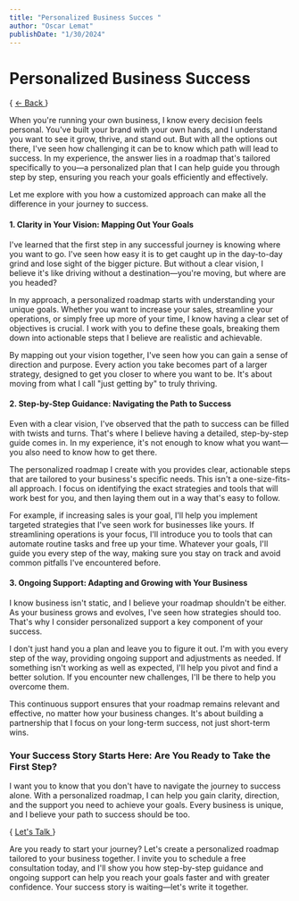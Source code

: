 ```yaml
---
title: "Personalized Business Succes "
author: "Oscar Lemat"
publishDate: "1/30/2024"
---
```



#  Personalized Business Success  

{ <a href="/blogs"> ← Back </a> }


When you're running your own business, I know every decision feels personal. You've built your brand with your own hands, and I understand you want to see it grow, thrive, and stand out. But with all the options out there, I've seen how challenging it can be to know which path will lead to success. In my experience, the answer lies in a roadmap that's tailored specifically to you—a personalized plan that I can help guide you through step by step, ensuring you reach your goals efficiently and effectively.

Let me explore with you how a customized approach can make all the difference in your journey to success.

#### **1. Clarity in Your Vision: Mapping Out Your Goals**

I've learned that the first step in any successful journey is knowing where you want to go. I've seen how easy it is to get caught up in the day-to-day grind and lose sight of the bigger picture. But without a clear vision, I believe it's like driving without a destination—you're moving, but where are you headed?

In my approach, a personalized roadmap starts with understanding your unique goals. Whether you want to increase your sales, streamline your operations, or simply free up more of your time, I know having a clear set of objectives is crucial. I work with you to define these goals, breaking them down into actionable steps that I believe are realistic and achievable.

By mapping out your vision together, I've seen how you can gain a sense of direction and purpose. Every action you take becomes part of a larger strategy, designed to get you closer to where you want to be. It's about moving from what I call "just getting by" to truly thriving.

#### **2. Step-by-Step Guidance: Navigating the Path to Success**

Even with a clear vision, I've observed that the path to success can be filled with twists and turns. That's where I believe having a detailed, step-by-step guide comes in. In my experience, it's not enough to know what you want—you also need to know how to get there.

The personalized roadmap I create with you provides clear, actionable steps that are tailored to your business's specific needs. This isn't a one-size-fits-all approach. I focus on identifying the exact strategies and tools that will work best for you, and then laying them out in a way that's easy to follow.

For example, if increasing sales is your goal, I'll help you implement targeted strategies that I've seen work for businesses like yours. If streamlining operations is your focus, I'll introduce you to tools that can automate routine tasks and free up your time. Whatever your goals, I'll guide you every step of the way, making sure you stay on track and avoid common pitfalls I've encountered before.

#### **3. Ongoing Support: Adapting and Growing with Your Business**

I know business isn't static, and I believe your roadmap shouldn't be either. As your business grows and evolves, I've seen how strategies should too. That's why I consider personalized support a key component of your success.

I don't just hand you a plan and leave you to figure it out. I'm with you every step of the way, providing ongoing support and adjustments as needed. If something isn't working as well as expected, I'll help you pivot and find a better solution. If you encounter new challenges, I'll be there to help you overcome them.

This continuous support ensures that your roadmap remains relevant and effective, no matter how your business changes. It's about building a partnership that I focus on your long-term success, not just short-term wins.

### **Your Success Story Starts Here: Are You Ready to Take the First Step?**

I want you to know that you don't have to navigate the journey to success alone. With a personalized roadmap, I can help you gain clarity, direction, and the support you need to achieve your goals. Every business is unique, and I believe your path to success should be too.

{ <a href="	https://wa.me/14492638941"> Let's Talk </a> }

Are you ready to start your journey? Let's create a personalized roadmap tailored to your business together. I invite you to schedule a free consultation today, and I'll show you how step-by-step guidance and ongoing support can help you reach your goals faster and with greater confidence. Your success story is waiting—let's write it together.